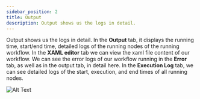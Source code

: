 ---
sidebar_position: 2
title: Output
description: Output shows us the logs in detail.
---

Output shows us the logs in detail. In the **Output** tab, it displays the running time, start/end time, detailed logs of the running nodes of the running workflow. In the **XAML editor** tab we can view the xaml file content of our workflow. We can see the error logs of our workflow running in the **Error** tab, as well as in the output tab, in detail here. In the **Execution Log** tab, we can see detailed logs of the start, execution, and end times of all running nodes.

![Alt Text](./img/output.gif)